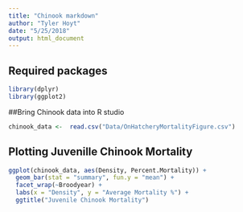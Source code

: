 ```yaml
---
title: "Chinook markdown"
author: "Tyler Hoyt"
date: "5/25/2018"
output: html_document
---
```


## Required packages
```r
library(dplyr)
library(ggplot2)
```


##Bring Chinook data into R studio
```r
chinook_data <-  read.csv("Data/OnHatcheryMortalityFigure.csv")
```

## Plotting Juvenille Chinook Mortality
```r
ggplot(chinook_data, aes(Density, Percent.Mortality)) +
  geom_bar(stat = "summary", fun.y = "mean") +
  facet_wrap(~Broodyear) +
  labs(x = "Density", y = "Average Mortality %") +
  ggtitle("Juvenile Chinook Mortality") 
```
[^1]:Graphs are seperated by brood year